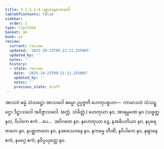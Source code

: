 ```yaml
---
title: 3.1.5.1–4 ပစ္စယာနုလောမာဒိ
tableOfContents: false
sidebar:
  order: 1
type: tipitaka
basket: ab
book: p2
review:
  current: review
  updated: '2025-10-23T09:21:11.255065'
  updated_by: ''
  notes: ''
  history:
  - state: review
    date: '2025-10-23T09:21:11.255065'
    updated_by: ''
    notes: ''
    previous_state: draft
---
```



<ReviewStatus review={frontmatter.review} showDetails={true} />

<HypothesisAnnotation frontmatter={frontmatter} />

<DynamicBreadcrumb />

<Division number="15" book="p2" e="ch" v="38" p="43">

<Paragraph number="1005" book="p2">
အာသဝံ ဓမ္မံ သံသဋ္ဌော အာသဝေါ ဓမ္မော ဥပ္ပဇ္ဇတိ ဟေတုပစ္စယာ—  ကာမာသဝံ သံသဋ္ဌော ဒိဋ္ဌာသဝေါ အဝိဇ္ဇာသဝေါ. (စက္ကံ. သံခိတ္တံ.)
</Paragraph>

<Paragraph number="1006" book="p2">
ဟေတုယာ နဝ, အာရမ္မဏေ နဝ (သဗ္ဗတ္ထ နဝ), ဝိပါကေ ဧကံ …ပေ…  အဝိဂတေ နဝ.
</Paragraph>

<Paragraph number="1007" book="p2">
နဟေတုယာ ဒွေ, နအဓိပတိယာ နဝ, နပုရေဇာတေ နဝ, နပစ္ဆာဇာတေ နဝ, နအာသေဝနေ နဝ, နကမ္မေ တီဏိ, နဝိပါကေ နဝ, နဈာနေ ဧကံ, နမဂ္ဂေ ဧကံ, နဝိပ္ပယုတ္တေ နဝ.
</Paragraph>
</Division>